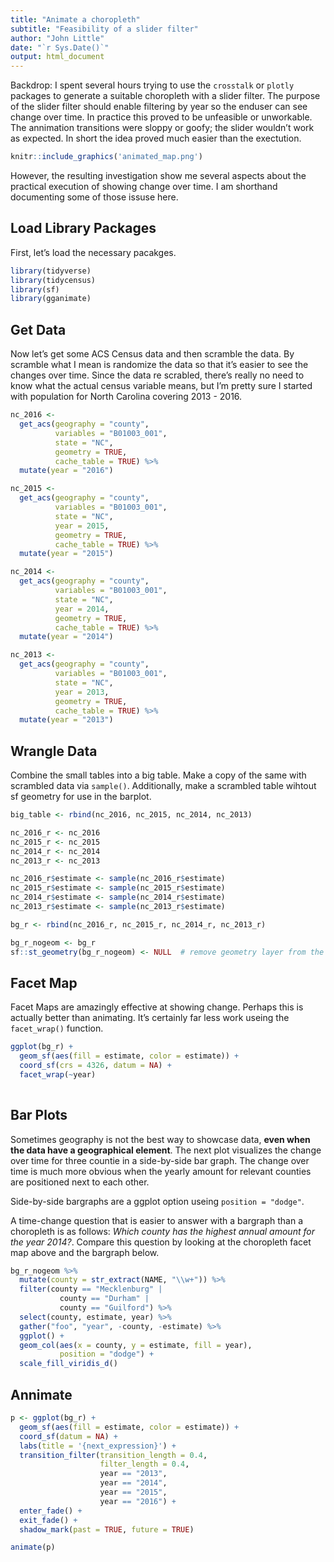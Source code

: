 ```yaml
---
title: "Animate a choropleth"
subtitle: "Feasibility of a slider filter"
author: "John Little"
date: "`r Sys.Date()`"
output: html_document
---
```


Backdrop:  I spent several hours trying to use the `crosstalk` or `plotly` packages to generate a suitable choropleth with a slider filter.  The purpose of the slider filter should enable filtering by year so the enduser can see change over time.  In practice this proved to be unfeasible or unworkable.  The annimation transitions were sloppy or goofy; the slider wouldn't work as expected.  In short the idea proved much easier than the exectution.

```r

knitr::include_graphics('animated_map.png')

```

However, the resulting investigation show me several aspects about the practical execution of showing change over time.  I am shorthand documenting some of those issuse here.

## Load Library Packages

First, let's load the necessary pacakges.

```r
library(tidyverse)
library(tidycensus)
library(sf)
library(gganimate)
```

## Get Data

Now let's get some ACS Census data and then scramble the data.  By scramble what I mean is randomize the data so that it's easier to see the changes over time.  Since the data re scrabled, there's really no need to know what the actual census variable means, but I'm pretty sure I started with population for North Carolina covering 2013 - 2016.

```r
nc_2016 <- 
  get_acs(geography = "county",
          variables = "B01003_001",
          state = "NC",
          geometry = TRUE,
          cache_table = TRUE) %>% 
  mutate(year = "2016")

nc_2015 <- 
  get_acs(geography = "county",
          variables = "B01003_001",
          state = "NC",
          year = 2015,
          geometry = TRUE,
          cache_table = TRUE) %>% 
  mutate(year = "2015")

nc_2014 <- 
  get_acs(geography = "county",
          variables = "B01003_001",
          state = "NC",
          year = 2014,
          geometry = TRUE,
          cache_table = TRUE) %>% 
  mutate(year = "2014")

nc_2013 <- 
  get_acs(geography = "county",
          variables = "B01003_001",
          state = "NC",
          year = 2013,
          geometry = TRUE,
          cache_table = TRUE) %>% 
  mutate(year = "2013")
```

## Wrangle Data

Combine the small tables into a big table.  Make a copy of the same with scrambled data via `sample()`.  Additionally, make a scrambled table wihtout sf geometry for use in the barplot.

```r
big_table <- rbind(nc_2016, nc_2015, nc_2014, nc_2013) 

nc_2016_r <- nc_2016
nc_2015_r <- nc_2015
nc_2014_r <- nc_2014
nc_2013_r <- nc_2013

nc_2016_r$estimate <- sample(nc_2016_r$estimate)
nc_2015_r$estimate <- sample(nc_2015_r$estimate)
nc_2014_r$estimate <- sample(nc_2014_r$estimate)
nc_2013_r$estimate <- sample(nc_2013_r$estimate)

bg_r <- rbind(nc_2016_r, nc_2015_r, nc_2014_r, nc_2013_r)

bg_r_nogeom <- bg_r
sf::st_geometry(bg_r_nogeom) <- NULL  # remove geometry layer from the SF Tibble
```


## Facet Map

Facet Maps are amazingly effective at showing change.  Perhaps this is actually better than animating.  It's certainly far less work useing the `facet_wrap()` function.

```r

ggplot(bg_r) +
  geom_sf(aes(fill = estimate, color = estimate)) +
  coord_sf(crs = 4326, datum = NA) +
  facet_wrap(~year)
  
```


## Bar Plots

Sometimes geography is not the best way to showcase data, **even when the data have a geographical element**.  The next plot visualizes the change over time for three countie in a side-by-side bar graph. The change over time is much more obvious when the yearly amount for relevant counties are positioned next to each other.

Side-by-side bargraphs are a ggplot option useing `position = "dodge"`.

A time-change question that is easier to answer with a bargraph than a choropleth is as follows:  *Which county has the highest annual amount for the year 2014?*.  Compare this question by looking at the choropleth facet map above and the bargraph below.

```r
bg_r_nogeom %>% 
  mutate(county = str_extract(NAME, "\\w+")) %>% 
  filter(county == "Mecklenburg" | 
           county == "Durham" | 
           county == "Guilford") %>% 
  select(county, estimate, year) %>% 
  gather("foo", "year", -county, -estimate) %>% 
  ggplot() +
  geom_col(aes(x = county, y = estimate, fill = year), 
           position = "dodge") +
  scale_fill_viridis_d()
```

## Annimate

```r
p <- ggplot(bg_r) +
  geom_sf(aes(fill = estimate, color = estimate)) +
  coord_sf(datum = NA) +
  labs(title = '{next_expression}') +
  transition_filter(transition_length = 0.4, 
                    filter_length = 0.4,
                    year == "2013",
                    year == "2014",
                    year == "2015",
                    year == "2016") +
  enter_fade() +
  exit_fade() +
  shadow_mark(past = TRUE, future = TRUE)

animate(p)
```

